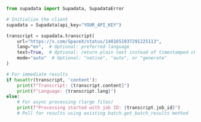 ```python Python
from supadata import Supadata, SupadataError

# Initialize the client
supadata = Supadata(api_key="YOUR_API_KEY")

transcript = supadata.transcript(
    url="https://x.com/SpaceX/status/1481651037291225113",
    lang="en",  # Optional: preferred language
    text=True,  # Optional: return plain text instead of timestamped chunks
    mode="auto"  # Optional: "native", "auto", or "generate"
)

# For immediate results
if hasattr(transcript, 'content'):
    print(f"Transcript: {transcript.content}")
    print(f"Language: {transcript.lang}")
else:
    # For async processing (large files)
    print(f"Processing started with job ID: {transcript.job_id}")
    # Poll for results using existing batch.get_batch_results method
```
